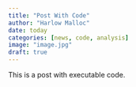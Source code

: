 ```yaml
---
title: "Post With Code"
author: "Harlow Malloc"
date: today
categories: [news, code, analysis]
image: "image.jpg"
draft: true
---
```


This is a post with executable code.
